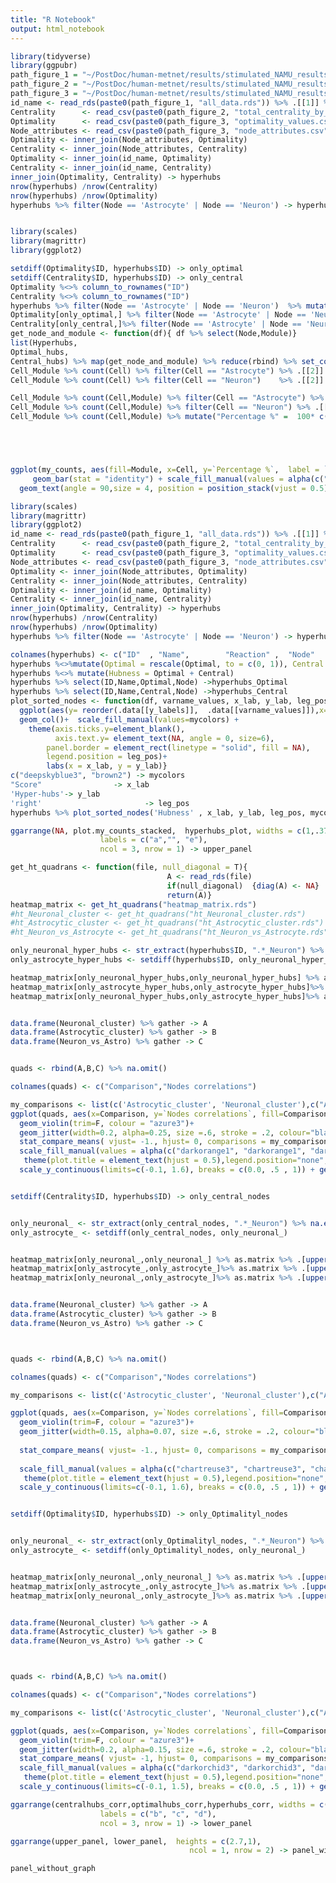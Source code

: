 ```yaml
---
title: "R Notebook"
output: html_notebook
---
```




```r
library(tidyverse)
library(ggpubr)
path_figure_1 = "~/PostDoc/human-metnet/results/stimulated_NAMU_results_analysis_in_R_rmd/Figure_1/"
path_figure_2 = "~/PostDoc/human-metnet/results/stimulated_NAMU_results_analysis_in_R_rmd/Figure_2/"
path_figure_3 = "~/PostDoc/human-metnet/results/stimulated_NAMU_results_analysis_in_R_rmd/Figure_3/"
id_name <- read_rds(paste0(path_figure_1, "all_data.rds")) %>% .[[1]] %>% select(c("ID", "Name" ))
Centrality      <- read_csv(paste0(path_figure_2, "total_centrality_by_node.csv"))  %>% filter(Centrality > 0.5) 
Optimality      <- read_csv(paste0(path_figure_3, "optimality_values.csv"))
Node_attributes <- read_csv(paste0(path_figure_3, "node_attributes.csv"))
Optimality <- inner_join(Node_attributes, Optimality)
Centrality <- inner_join(Node_attributes, Centrality)
Optimality <- inner_join(id_name, Optimality)
Centrality <- inner_join(id_name, Centrality)
inner_join(Optimality, Centrality) -> hyperhubs
nrow(hyperhubs) /nrow(Centrality)
nrow(hyperhubs) /nrow(Optimality)
hyperhubs %>% filter(Node == 'Astrocyte' | Node == 'Neuron') -> hyperhubs


library(scales)
library(magrittr)
library(ggplot2)

setdiff(Optimality$ID, hyperhubs$ID) -> only_optimal
setdiff(Centrality$ID, hyperhubs$ID) -> only_central
Optimality %<>% column_to_rownames("ID")
Centrality %<>% column_to_rownames("ID")
hyperhubs %>% filter(Node == 'Astrocyte' | Node == 'Neuron')  %>% mutate(Module = 'Hyper')-> Hyperhubs
Optimality[only_optimal,] %>% filter(Node == 'Astrocyte' | Node == 'Neuron') %>% mutate(Module = 'Optimal')-> Optimal_hubs
Centrality[only_central,]%>% filter(Node == 'Astrocyte' | Node == 'Neuron')%>% mutate(Module = 'Central')  -> Central_hubs
get_node_and_module <- function(df){ df %>% select(Node,Module)}
list(Hyperhubs,
Optimal_hubs,
Central_hubs) %>% map(get_node_and_module) %>% reduce(rbind) %>% set_colnames(c("Cell","Module")) -> Cell_Module
Cell_Module %>% count(Cell) %>% filter(Cell == "Astrocyte") %>% .[[2]] -> astro_total
Cell_Module %>% count(Cell) %>% filter(Cell == "Neuron")    %>% .[[2]] -> neuron_total

Cell_Module %>% count(Cell,Module) %>% filter(Cell == "Astrocyte") %>% .[["n"]] -> modules_astro
Cell_Module %>% count(Cell,Module) %>% filter(Cell == "Neuron") %>% .[["n"]]    -> modules_neuron
Cell_Module %>% count(Cell,Module) %>% mutate("Percentage %" =  100* c(modules_astro/astro_total,modules_neuron/neuron_total) %>% round(4)  ) -> my_counts





ggplot(my_counts, aes(fill=Module, x=Cell, y=`Percentage %`,  label = `Percentage %`)) + 
     geom_bar(stat = "identity") + scale_fill_manual(values = alpha(c("chartreuse3", "darkorange1", "darkorchid3"), 1)) + theme(axis.title.x =  element_blank(), legend.position = 'right', axis.text.x = element_text(angle = 90, vjust = 0.5, hjust=1))+
  geom_text(angle = 90,size = 4, position = position_stack(vjust = 0.5)) -> plot.my_counts_stacked

```



```r
library(scales)
library(magrittr)
library(ggplot2)
id_name <- read_rds(paste0(path_figure_1, "all_data.rds")) %>% .[[1]] %>% select(c("ID", "Name" ))
Centrality      <- read_csv(paste0(path_figure_2, "total_centrality_by_node.csv"))  %>% filter(Centrality > 0.5) 
Optimality      <- read_csv(paste0(path_figure_3, "optimality_values.csv"))
Node_attributes <- read_csv(paste0(path_figure_3, "node_attributes.csv"))
Optimality <- inner_join(Node_attributes, Optimality)
Centrality <- inner_join(Node_attributes, Centrality)
Optimality <- inner_join(id_name, Optimality)
Centrality <- inner_join(id_name, Centrality)
inner_join(Optimality, Centrality) -> hyperhubs
nrow(hyperhubs) /nrow(Centrality)
nrow(hyperhubs) /nrow(Optimality)
hyperhubs %>% filter(Node == 'Astrocyte' | Node == 'Neuron') -> hyperhubs

colnames(hyperhubs) <- c("ID"  , "Name",        "Reaction" ,  "Node"   ,    "Optimal"   ,  "Central")
hyperhubs %<>%mutate(Optimal = rescale(Optimal, to = c(0, 1)), Central = rescale(Central, to = c(0, 1))) 
hyperhubs %<>% mutate(Hubness = Optimal + Central)
hyperhubs %>% select(ID,Name,Optimal,Node) ->hyperhubs_Optimal
hyperhubs %>% select(ID,Name,Central,Node) ->hyperhubs_Central
plot_sorted_nodes <- function(df, varname_values, x_lab, y_lab, leg_pos, mycolors, y_labels ="ID"){df %>% 
  ggplot(aes(y= reorder(.data[[y_labels]],  .data[[varname_values]]),x= .data[[varname_values]], fill = Node)) + 
  geom_col()+  scale_fill_manual(values=mycolors) +
    theme(axis.ticks.y=element_blank(), 
          axis.text.y= element_text(NA, angle = 0, size=6),
        panel.border = element_rect(linetype = "solid", fill = NA),
        legend.position = leg_pos)+ 
        labs(x = x_lab, y = y_lab)}
c("deepskyblue3", "brown2") -> mycolors
"Score"                -> x_lab
'Hyper-hubs'-> y_lab
'right'                       -> leg_pos
hyperhubs %>% plot_sorted_nodes('Hubness' , x_lab, y_lab, leg_pos, mycolors, y_labels = "Name") -> hyperhubs_plot
```


```r
ggarrange(NA, plot.my_counts_stacked,  hyperhubs_plot, widths = c(1,.37,1),
                    labels = c("a","", "e"),
                    ncol = 3, nrow = 1) -> upper_panel

```

```r
get_ht_quadrans <- function(file, null_diagonal = T){
                                   A <- read_rds(file)
                                   if(null_diagonal)  {diag(A) <- NA}
                                   return(A)}
heatmap_matrix <- get_ht_quadrans("heatmap_matrix.rds")
#ht_Neuronal_cluster <- get_ht_quadrans("ht_Neuronal_cluster.rds")
#ht_Astrocytic_cluster <- get_ht_quadrans("ht_Astrocytic_cluster.rds")
#ht_Neuron_vs_Astrocyte <- get_ht_quadrans("ht_Neuron_vs_Astrocyte.rds", null_diagonal = F)
```


```r
only_neuronal_hyper_hubs <- str_extract(hyperhubs$ID, ".*_Neuron") %>% na.exclude() %>% as.character()
only_astrocyte_hyper_hubs <- setdiff(hyperhubs$ID, only_neuronal_hyper_hubs)

heatmap_matrix[only_neuronal_hyper_hubs,only_neuronal_hyper_hubs] %>% as.matrix %>% .[upper.tri(.)] %>% c-> Neuronal_cluster
heatmap_matrix[only_astrocyte_hyper_hubs,only_astrocyte_hyper_hubs]%>% as.matrix %>% .[upper.tri(.)] %>% c-> Astrocytic_cluster
heatmap_matrix[only_neuronal_hyper_hubs,only_astrocyte_hyper_hubs]%>% as.matrix %>% .[upper.tri(.)] %>% c-> Neuron_vs_Astro


data.frame(Neuronal_cluster) %>% gather -> A
data.frame(Astrocytic_cluster) %>% gather -> B
data.frame(Neuron_vs_Astro) %>% gather -> C


quads <- rbind(A,B,C) %>% na.omit()

colnames(quads) <- c("Comparison","Nodes correlations")

my_comparisons <- list(c('Astrocytic_cluster', 'Neuronal_cluster'),c("Astrocytic_cluster", "Neuron_vs_Astro"), c("Neuronal_cluster", "Neuron_vs_Astro"))
ggplot(quads, aes(x=Comparison, y=`Nodes correlations`, fill=Comparison)) + 
  geom_violin(trim=F, colour = "azure3")+  
  geom_jitter(width=0.2, alpha=0.25, size =.6, stroke = .2, colour="black")+
  stat_compare_means( vjust= -1., hjust= 0, comparisons = my_comparisons, method = "wilcox.test", p.adjust.method = "bonferroni", label = "p.signif")+
  scale_fill_manual(values = alpha(c("darkorange1", "darkorange1", "darkorange1"), .8)) + 
   theme(plot.title = element_text(hjust = 0.5),legend.position="none", axis.text.y = element_blank(), axis.title.y = element_blank())  + coord_flip()+ ggtitle("Hyper-hubs") + 
  scale_y_continuous(limits=c(-0.1, 1.6), breaks = c(0.0, .5 , 1)) + geom_hline(yintercept=0, linetype="dashed", color = "darkred",  size=1)-> hyperhubs_corr



```

```r
setdiff(Centrality$ID, hyperhubs$ID) -> only_central_nodes


only_neuronal_ <- str_extract(only_central_nodes, ".*_Neuron") %>% na.exclude() %>% as.character()
only_astrocyte_ <- setdiff(only_central_nodes, only_neuronal_)


heatmap_matrix[only_neuronal_,only_neuronal_] %>% as.matrix %>% .[upper.tri(.)] %>% c-> Neuronal_cluster
heatmap_matrix[only_astrocyte_,only_astrocyte_]%>% as.matrix %>% .[upper.tri(.)] %>% c-> Astrocytic_cluster
heatmap_matrix[only_neuronal_,only_astrocyte_]%>% as.matrix %>% .[upper.tri(.)] %>% c-> Neuron_vs_Astro


data.frame(Neuronal_cluster) %>% gather -> A
data.frame(Astrocytic_cluster) %>% gather -> B
data.frame(Neuron_vs_Astro) %>% gather -> C



quads <- rbind(A,B,C) %>% na.omit()

colnames(quads) <- c("Comparison","Nodes correlations")

my_comparisons <- list(c('Astrocytic_cluster', 'Neuronal_cluster'),c("Astrocytic_cluster", "Neuron_vs_Astro"), c("Neuronal_cluster", "Neuron_vs_Astro"))

ggplot(quads, aes(x=Comparison, y=`Nodes correlations`, fill=Comparison)) + 
  geom_violin(trim=F, colour = "azure3")+  
  geom_jitter(width=0.15, alpha=0.07, size =.6, stroke = .2, colour="black")+
  
  stat_compare_means( vjust= -1., hjust= 0, comparisons = my_comparisons, method = "wilcox.test", p.adjust.method = "bonferroni", label = "p.signif")+
  
  scale_fill_manual(values = alpha(c("chartreuse3", "chartreuse3", "chartreuse3"), .8)) + 
   theme(plot.title = element_text(hjust = 0.5),legend.position="none", axis.text.y = element_text(angle = 45, hjust = 1))  + coord_flip()+ ggtitle("Central-hubs") + 
  scale_y_continuous(limits=c(-0.1, 1.6), breaks = c(0.0, .5 , 1)) + geom_hline(yintercept=0, linetype="dashed", color = "darkred",  size=1)-> centralhubs_corr



```

```r
setdiff(Optimality$ID, hyperhubs$ID) -> only_Optimalityl_nodes


only_neuronal_ <- str_extract(only_Optimalityl_nodes, ".*_Neuron") %>% na.exclude() %>% as.character()
only_astrocyte_ <- setdiff(only_Optimalityl_nodes, only_neuronal_)


heatmap_matrix[only_neuronal_,only_neuronal_] %>% as.matrix %>% .[upper.tri(.)] %>% c-> Neuronal_cluster
heatmap_matrix[only_astrocyte_,only_astrocyte_]%>% as.matrix %>% .[upper.tri(.)] %>% c-> Astrocytic_cluster
heatmap_matrix[only_neuronal_,only_astrocyte_]%>% as.matrix %>% .[upper.tri(.)] %>% c-> Neuron_vs_Astro


data.frame(Neuronal_cluster) %>% gather -> A
data.frame(Astrocytic_cluster) %>% gather -> B
data.frame(Neuron_vs_Astro) %>% gather -> C



quads <- rbind(A,B,C) %>% na.omit()

colnames(quads) <- c("Comparison","Nodes correlations")

my_comparisons <- list(c('Astrocytic_cluster', 'Neuronal_cluster'),c("Astrocytic_cluster", "Neuron_vs_Astro"), c("Neuronal_cluster", "Neuron_vs_Astro"))

ggplot(quads, aes(x=Comparison, y=`Nodes correlations`, fill=Comparison)) + 
  geom_violin(trim=F, colour = "azure3")+  
  geom_jitter(width=0.2, alpha=0.15, size =.6, stroke = .2, colour="black")+
  stat_compare_means( vjust= -1, hjust= 0, comparisons = my_comparisons, method = "wilcox.test", p.adjust.method = "bonferroni", label = "p.signif")+
  scale_fill_manual(values = alpha(c("darkorchid3", "darkorchid3", "darkorchid3"), .8)) + 
   theme(plot.title = element_text(hjust = 0.5),legend.position="none", axis.text.y = element_blank(), axis.title.y = element_blank())  + coord_flip()+ ggtitle("Optimal-hubs") + 
  scale_y_continuous(limits=c(-0.1, 1.5), breaks = c(0.0, .5 , 1)) + geom_hline(yintercept=0, linetype="dashed", color = "darkred",  size=1)-> optimalhubs_corr


```

```r
ggarrange(centralhubs_corr,optimalhubs_corr,hyperhubs_corr, widths = c(1.25,1,1),
                    labels = c("b", "c", "d"),
                    ncol = 3, nrow = 1) -> lower_panel

ggarrange(upper_panel, lower_panel,  heights = c(2.7,1),
                                        ncol = 1, nrow = 2) -> panel_without_graph

panel_without_graph
```



```r

```



























